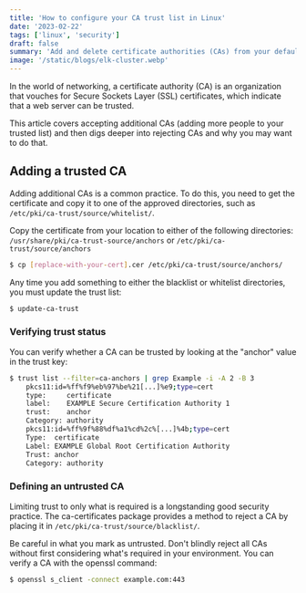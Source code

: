 ```yaml
---
title: 'How to configure your CA trust list in Linux'
date: '2023-02-22'
tags: ['linux', 'security']
draft: false
summary: 'Add and delete certificate authorities (CAs) from your default trust list to grant networking permissions'
image: '/static/blogs/elk-cluster.webp'
---
```


In the world of networking, a certificate authority (CA) is an organization that
vouches for Secure Sockets Layer (SSL) certificates, which indicate that a web server can be trusted.

This article covers accepting additional CAs (adding more people to your trusted list)
and then digs deeper into rejecting CAs and why you may want to do that.

## Adding a trusted CA

Adding additional CAs is a common practice. To do this, you need to get the certificate
and copy it to one of the approved directories, such as `/etc/pki/ca-trust/source/whitelist/`.

Copy the certificate from your location to either of the following directories:
`/usr/share/pki/ca-trust-source/anchors`
or
`/etc/pki/ca-trust/source/anchors`

```bash
$ cp [replace-with-your-cert].cer /etc/pki/ca-trust/source/anchors/
```

Any time you add something to either the blacklist or whitelist directories, you must update the trust list:

```bash
$ update-ca-trust
```

### Verifying trust status

You can verify whether a CA can be trusted by looking at the "anchor" value in the trust key:

```bash
$ trust list --filter=ca-anchors | grep Example -i -A 2 -B 3
	pkcs11:id=%ff%f9%eb%97%be%21[...]%e9;type=cert
	type:     certificate
	label:    EXAMPLE Secure Certification Authority 1
	trust:    anchor
	Category: authority
	pkcs11:id=%ff%9f%88%df%a1%cd%2c%[...]%4b;type=cert
	Type:  certificate
	Label: EXAMPLE Global Root Certification Authority
	Trust: anchor
	Category: authority
```

### Defining an untrusted CA

Limiting trust to only what is required is a longstanding good security practice.
The ca-certificates package provides a method to reject a CA by placing it in `/etc/pki/ca-trust/source/blacklist/`.

Be careful in what you mark as untrusted. Don't blindly reject all CAs without
first considering what's required in your environment. You can verify a CA with the openssl command:

```bash
$ openssl s_client -connect example.com:443
```
